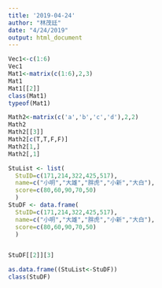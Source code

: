 ```yaml
---
title: '2019-04-24'
author: "林茂廷"
date: "4/24/2019"
output: html_document
---
```

```r
Vec1<-c(1:6)
Vec1
Mat1<-matrix(c(1:6),2,3)
Mat1
Mat1[[2]]
class(Mat1)
typeof(Mat1)
```
```r
Math2<-matrix(c('a','b','c','d'),2,2)
Math2
Math2[[3]]
Math2[c(T,T,F,F)]
Math2[1,]
Math2[,1]
```
```r
StuList <- list(
  StuID=c(171,214,322,425,517),
  name=c("小明","大雄","胖虎","小新","大白"),
  score=c(80,60,90,70,50)
  )
StuDF <- data.frame(
  StuID=c(171,214,322,425,517),
  name=c("小明","大雄","胖虎","小新","大白"),
  score=c(80,60,90,70,50)
  )


StuDF[[2]][3]
```
```r
as.data.frame((StuList<-StuDF))
class(StuDF)

```




